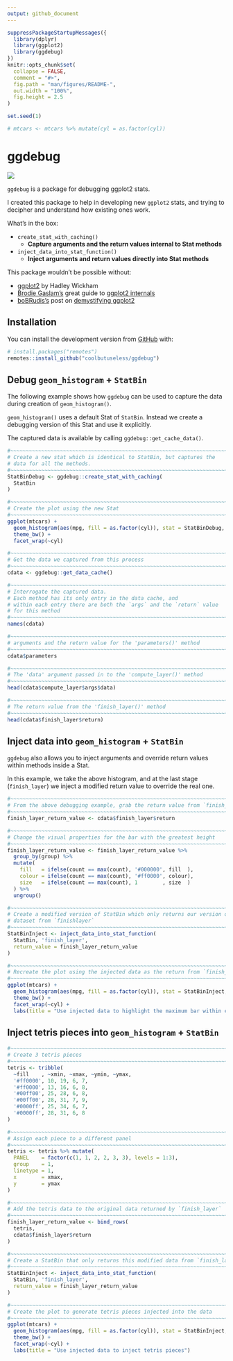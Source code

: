 ```yaml
---
output: github_document
---
```


<!-- README.md is generated from README.Rmd. Please edit that file -->

```r
suppressPackageStartupMessages({
  library(dplyr)
  library(ggplot2)
  library(ggdebug)
})
knitr::opts_chunk$set(
  collapse = FALSE,
  comment = "#>",
  fig.path = "man/figures/README-",
  out.width = "100%",
  fig.height = 2.5
)

set.seed(1)

# mtcars <- mtcars %>% mutate(cyl = as.factor(cyl))
```
# ggdebug

<!-- badges: start -->
![](https://img.shields.io/badge/lifecycle-alpha-orange.svg)
<!-- badges: end -->

`ggdebug` is a package for debugging ggplot2 stats.

I created this package to help in developing new `ggplot2` stats, and trying
to decipher and understand how existing ones work.

What's in the box:

* `create_stat_with_caching()`
    * **Capture arguments and the return values internal to Stat methods**
* `inject_data_into_stat_function()`
    * **Inject arguments and return values directly into Stat methods** 


This package wouldn't be possible without:

* [ggplot2](https://cran.r-project.org/package=ggplot2) by Hadley Wickham
* [Brodie Gaslam's](https://twitter.com/BrodieGaslam) great guide to [ggplot2 internals](https://htmlpreview.github.io/?https://github.com/brodieG/ggbg/blob/development/inst/doc/extensions.html#stat-compute)
* [boBRudis's](https://twitter.com/hrbrmstr) post on [demystifying ggplot2](https://rud.is/books/creating-ggplot2-extensions/demystifying-ggplot2.html)


## Installation

You can install the development version from [GitHub](https://github.com/coolbutuseless/ggdebug) with:

``` r
# install.packages("remotes")
remotes::install_github("coolbutuseless/ggdebug")
```


## Debug `geom_histogram` + `StatBin`

The following example shows how `ggdebug` can be used to capture the data during 
creation of `geom_histogram()`.   

`geom_histogram()` uses a default Stat of `StatBin`.  Instead we create a 
debugging version of this Stat and use it explicitly.

The captured data is available by calling
`ggdebug::get_cache_data()`.


```r
#~~~~~~~~~~~~~~~~~~~~~~~~~~~~~~~~~~~~~~~~~~~~~~~~~~~~~~~~~~~~~~~~~~~~~~~~~~~~~~
# Create a new stat which is identical to StatBin, but captures the
# data for all the methods.
#~~~~~~~~~~~~~~~~~~~~~~~~~~~~~~~~~~~~~~~~~~~~~~~~~~~~~~~~~~~~~~~~~~~~~~~~~~~~~~
StatBinDebug <- ggdebug::create_stat_with_caching(
  StatBin
)
```


```r
#~~~~~~~~~~~~~~~~~~~~~~~~~~~~~~~~~~~~~~~~~~~~~~~~~~~~~~~~~~~~~~~~~~~~~~~~~~~~~~
# Create the plot using the new Stat
#~~~~~~~~~~~~~~~~~~~~~~~~~~~~~~~~~~~~~~~~~~~~~~~~~~~~~~~~~~~~~~~~~~~~~~~~~~~~~~
ggplot(mtcars) +
  geom_histogram(aes(mpg, fill = as.factor(cyl)), stat = StatBinDebug, bins = 10) +
  theme_bw() +
  facet_wrap(~cyl)

#~~~~~~~~~~~~~~~~~~~~~~~~~~~~~~~~~~~~~~~~~~~~~~~~~~~~~~~~~~~~~~~~~~~~~~~~~~~~~~
# Get the data we captured from this process
#~~~~~~~~~~~~~~~~~~~~~~~~~~~~~~~~~~~~~~~~~~~~~~~~~~~~~~~~~~~~~~~~~~~~~~~~~~~~~~
cdata <- ggdebug::get_data_cache()

#~~~~~~~~~~~~~~~~~~~~~~~~~~~~~~~~~~~~~~~~~~~~~~~~~~~~~~~~~~~~~~~~~~~~~~~~~~~~~~
# Interrogate the captured data. 
# Each method has its only entry in the data cache, and 
# within each entry there are both the `args` and the `return` value
# for this method
#~~~~~~~~~~~~~~~~~~~~~~~~~~~~~~~~~~~~~~~~~~~~~~~~~~~~~~~~~~~~~~~~~~~~~~~~~~~~~~
names(cdata)

#~~~~~~~~~~~~~~~~~~~~~~~~~~~~~~~~~~~~~~~~~~~~~~~~~~~~~~~~~~~~~~~~~~~~~~~~~~~~~~
# arguments and the return value for the 'parameters()' method
#~~~~~~~~~~~~~~~~~~~~~~~~~~~~~~~~~~~~~~~~~~~~~~~~~~~~~~~~~~~~~~~~~~~~~~~~~~~~~~
cdata$parameters

#~~~~~~~~~~~~~~~~~~~~~~~~~~~~~~~~~~~~~~~~~~~~~~~~~~~~~~~~~~~~~~~~~~~~~~~~~~~~~~
# The 'data' argument passed in to the 'compute_layer()' method
#~~~~~~~~~~~~~~~~~~~~~~~~~~~~~~~~~~~~~~~~~~~~~~~~~~~~~~~~~~~~~~~~~~~~~~~~~~~~~~
head(cdata$compute_layer$args$data)

#~~~~~~~~~~~~~~~~~~~~~~~~~~~~~~~~~~~~~~~~~~~~~~~~~~~~~~~~~~~~~~~~~~~~~~~~~~~~~~
# The return value from the 'finish_layer()' method
#~~~~~~~~~~~~~~~~~~~~~~~~~~~~~~~~~~~~~~~~~~~~~~~~~~~~~~~~~~~~~~~~~~~~~~~~~~~~~~
head(cdata$finish_layer$return)
```


## Inject data into `geom_histogram` + `StatBin`

`ggdebug` also allows you to inject arguments and override return values within 
methods inside a Stat.

In this example, we take the above histogram, and at the last stage (`finish_layer`)
we inject a modified return value to override the real one.




```r
#~~~~~~~~~~~~~~~~~~~~~~~~~~~~~~~~~~~~~~~~~~~~~~~~~~~~~~~~~~~~~~~~~~~~~~~~~~~~~~
# From the above debugging example, grab the return value from `finish_layer`
#~~~~~~~~~~~~~~~~~~~~~~~~~~~~~~~~~~~~~~~~~~~~~~~~~~~~~~~~~~~~~~~~~~~~~~~~~~~~~~
finish_layer_return_value <- cdata$finish_layer$return

#~~~~~~~~~~~~~~~~~~~~~~~~~~~~~~~~~~~~~~~~~~~~~~~~~~~~~~~~~~~~~~~~~~~~~~~~~~~~~~
# Change the visual properties for the bar with the greatest height
#~~~~~~~~~~~~~~~~~~~~~~~~~~~~~~~~~~~~~~~~~~~~~~~~~~~~~~~~~~~~~~~~~~~~~~~~~~~~~~
finish_layer_return_value <- finish_layer_return_value %>% 
  group_by(group) %>%
  mutate(
    fill   = ifelse(count == max(count), '#000000', fill  ),
    colour = ifelse(count == max(count), '#ff0000', colour),
    size   = ifelse(count == max(count), 1        , size  )
  ) %>%
  ungroup()

#~~~~~~~~~~~~~~~~~~~~~~~~~~~~~~~~~~~~~~~~~~~~~~~~~~~~~~~~~~~~~~~~~~~~~~~~~~~~~~
# Create a modified version of StatBin which only returns our version of the 
# dataset from `finishlayer`
#~~~~~~~~~~~~~~~~~~~~~~~~~~~~~~~~~~~~~~~~~~~~~~~~~~~~~~~~~~~~~~~~~~~~~~~~~~~~~~
StatBinInject <- inject_data_into_stat_function(
  StatBin, 'finish_layer',
  return_value = finish_layer_return_value
)

#~~~~~~~~~~~~~~~~~~~~~~~~~~~~~~~~~~~~~~~~~~~~~~~~~~~~~~~~~~~~~~~~~~~~~~~~~~~~~~
# Recreate the plot using the injected data as the return from `finish_layer`
#~~~~~~~~~~~~~~~~~~~~~~~~~~~~~~~~~~~~~~~~~~~~~~~~~~~~~~~~~~~~~~~~~~~~~~~~~~~~~~
ggplot(mtcars) +
  geom_histogram(aes(mpg, fill = as.factor(cyl)), stat = StatBinInject, bins = 5) +
  theme_bw() +
  facet_wrap(~cyl) +
  labs(title = "Use injected data to highlight the maximum bar within each group")
```





## Inject tetris pieces into `geom_histogram` + `StatBin`

```r
#~~~~~~~~~~~~~~~~~~~~~~~~~~~~~~~~~~~~~~~~~~~~~~~~~~~~~~~~~~~~~~~~~~~~~~~~~~~~~~
# Create 3 tetris pieces
#~~~~~~~~~~~~~~~~~~~~~~~~~~~~~~~~~~~~~~~~~~~~~~~~~~~~~~~~~~~~~~~~~~~~~~~~~~~~~~
tetris <- tribble(
  ~fill    , ~xmin, ~xmax, ~ymin, ~ymax,
  '#ff0000', 10, 19, 6, 7,
  '#ff0000', 13, 16, 6, 8,
  '#00ff00', 25, 28, 6, 8,
  '#00ff00', 28, 31, 7, 9,
  '#0000ff', 25, 34, 6, 7,
  '#0000ff', 28, 31, 6, 8
)

#~~~~~~~~~~~~~~~~~~~~~~~~~~~~~~~~~~~~~~~~~~~~~~~~~~~~~~~~~~~~~~~~~~~~~~~~~~~~~~
# Assign each piece to a different panel
#~~~~~~~~~~~~~~~~~~~~~~~~~~~~~~~~~~~~~~~~~~~~~~~~~~~~~~~~~~~~~~~~~~~~~~~~~~~~~~
tetris <- tetris %>% mutate(
  PANEL    = factor(c(1, 1, 2, 2, 3, 3), levels = 1:3), 
  group    = 1,
  linetype = 1,
  x        = xmax,
  y        = ymax
)

#~~~~~~~~~~~~~~~~~~~~~~~~~~~~~~~~~~~~~~~~~~~~~~~~~~~~~~~~~~~~~~~~~~~~~~~~~~~~~~
# Add the tetris data to the original data returned by `finish_layer`
#~~~~~~~~~~~~~~~~~~~~~~~~~~~~~~~~~~~~~~~~~~~~~~~~~~~~~~~~~~~~~~~~~~~~~~~~~~~~~~
finish_layer_return_value <- bind_rows(
  tetris, 
  cdata$finish_layer$return
)

#~~~~~~~~~~~~~~~~~~~~~~~~~~~~~~~~~~~~~~~~~~~~~~~~~~~~~~~~~~~~~~~~~~~~~~~~~~~~~~
# Create a StatBin that only returns this modified data from `finish_layer`
#~~~~~~~~~~~~~~~~~~~~~~~~~~~~~~~~~~~~~~~~~~~~~~~~~~~~~~~~~~~~~~~~~~~~~~~~~~~~~~
StatBinInject <- inject_data_into_stat_function(
  StatBin, 'finish_layer',
  return_value = finish_layer_return_value
)

#~~~~~~~~~~~~~~~~~~~~~~~~~~~~~~~~~~~~~~~~~~~~~~~~~~~~~~~~~~~~~~~~~~~~~~~~~~~~~~
# Create the plot to generate tetris pieces injected into the data
#~~~~~~~~~~~~~~~~~~~~~~~~~~~~~~~~~~~~~~~~~~~~~~~~~~~~~~~~~~~~~~~~~~~~~~~~~~~~~~
ggplot(mtcars) +
  geom_histogram(aes(mpg, fill = as.factor(cyl)), stat = StatBinInject, bins = 5) +
  theme_bw() +
  facet_wrap(~cyl) +
  labs(title = "Use injected data to inject tetris pieces")
```











